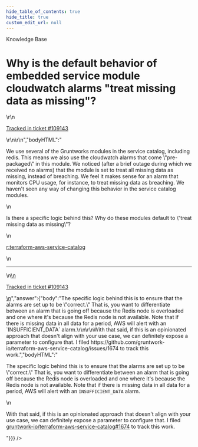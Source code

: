 ```yaml
---
hide_table_of_contents: true
hide_title: true
custom_edit_url: null
---
```



<head>
  <link rel="canonical" href="https://github.com/gruntwork-io/knowledge-base/discussions/537" />
</head>

<CenterLayout>
<span className="searchCategory">Knowledge Base</span>
<h1>Why is the default behavior of embedded service module cloudwatch alarms &quot;treat missing data as missing&quot;?</h1>
<GitHub discussion={{"id":"D_kwDOF8slf84AQc1V","number":537,"author":{"login":"umm0n"},"title":"Why is the default behavior of embedded service module cloudwatch alarms \"treat missing data as missing\"?","body":"\r\nWe use several of the Gruntworks modules in the service catalog, including redis. This means we also use the  cloudwatch alarms that come \"pre-packaged\" in this module. We noticed (after a brief outage during which we received no alarms) that the module is set to treat all missing data as missing, instead of breaching. We feel it makes sense for an alarm that monitors CPU usage, for instance, to treat missing data as breaching. We haven't seen any way of changing this behavior in the service catalog modules.\r\n\r\nIs there a specific logic behind this? Why do these modules default to \"treat missing data as missing\"?\r\n\r\n[r:terraform-aws-service-catalog](https://github.com/gruntwork-io/terraform-aws-service-catalog)\r\n\r\n---\r\n\r\n<ins datetime=\"2022-08-17T16:46:37Z\">\r\n  <p><a href=\"https://support.gruntwork.io/hc/requests/109143\">Tracked in ticket #109143</a></p>\r\n</ins>\r\n","bodyHTML":"<p dir=\"auto\">We use several of the Gruntworks modules in the service catalog, including redis. This means we also use the  cloudwatch alarms that come \"pre-packaged\" in this module. We noticed (after a brief outage during which we received no alarms) that the module is set to treat all missing data as missing, instead of breaching. We feel it makes sense for an alarm that monitors CPU usage, for instance, to treat missing data as breaching. We haven't seen any way of changing this behavior in the service catalog modules.</p>\n<p dir=\"auto\">Is there a specific logic behind this? Why do these modules default to \"treat missing data as missing\"?</p>\n<p dir=\"auto\"><a href=\"https://github.com/gruntwork-io/terraform-aws-service-catalog\">r:terraform-aws-service-catalog</a></p>\n<hr>\n<ins datetime=\"2022-08-17T16:46:37Z\">\n  <p dir=\"auto\"><a href=\"https://support.gruntwork.io/hc/requests/109143\" rel=\"nofollow\">Tracked in ticket #109143</a></p>\n</ins>","answer":{"body":"The specific logic behind this is to ensure that the alarms are set up to be \"correct.\" That is, you want to differentiate between an alarm that is going off because the Redis node is overloaded and one where it's because the Redis node is not available. Note that if there is missing data in all data for a period, AWS will alert with an `INSUFFICIENT_DATA` alarm.\r\n\r\nWith that said, if this is an opinionated approach that doesn't align with your use case, we can definitely expose a parameter to configure that. I filed https://github.com/gruntwork-io/terraform-aws-service-catalog/issues/1674 to track this work.","bodyHTML":"<p dir=\"auto\">The specific logic behind this is to ensure that the alarms are set up to be \"correct.\" That is, you want to differentiate between an alarm that is going off because the Redis node is overloaded and one where it's because the Redis node is not available. Note that if there is missing data in all data for a period, AWS will alert with an <code class=\"notranslate\">INSUFFICIENT_DATA</code> alarm.</p>\n<p dir=\"auto\">With that said, if this is an opinionated approach that doesn't align with your use case, we can definitely expose a parameter to configure that. I filed <a class=\"issue-link js-issue-link\" data-error-text=\"Failed to load title\" data-id=\"1343365325\" data-permission-text=\"Title is private\" data-url=\"https://github.com/gruntwork-io/terraform-aws-service-catalog/issues/1674\" data-hovercard-type=\"issue\" data-hovercard-url=\"/gruntwork-io/terraform-aws-service-catalog/issues/1674/hovercard\" href=\"https://github.com/gruntwork-io/terraform-aws-service-catalog/issues/1674\">gruntwork-io/terraform-aws-service-catalog#1674</a> to track this work.</p>"}}} />

</CenterLayout>
  

<!-- ##DOCS-SOURCER-START
{
  "sourcePlugin": "github-discussions",
  "hash": "cd78279c59594c1c305634c360fd65fc"
}
##DOCS-SOURCER-END -->

